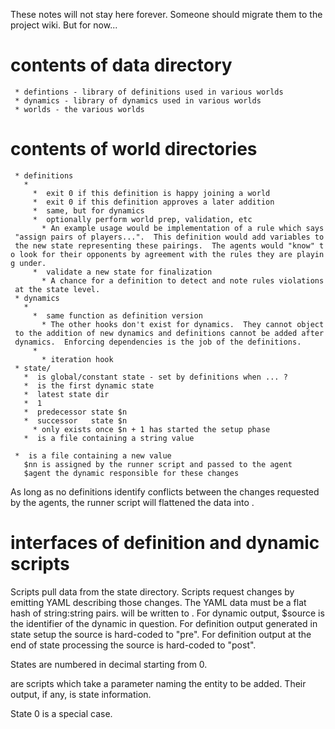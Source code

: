 
These notes will not stay here forever.  Someone should migrate them to the
project wiki.  But for now...

= contents of data directory =

  * defintions - library of definitions used in various worlds
  * dynamics - library of dynamics used in various worlds
  * worlds - the various worlds

= contents of world directories =

  * definitions
    * {{{$id-$name -> ../../definitions/$def}}}
      * {{{add-to-world    - }}} exit 0 if this definition is happy joining a world
      * {{{add-definition  - }}} exit 0 if this definition approves a later addition
      * {{{add-dynamic     - }}} same, but for dynamics
      * {{{start-iteration - }}} optionally perform world prep, validation, etc
        * An example usage would be implementation of a rule which says "assign pairs of players...".  This definition would add variables to the new state representing these pairings.  The agents would "know" to look for their opponents by agreement with the rules they are playing under.
      * {{{end-iteration   - }}} validate a new state for finalization
        * A chance for a definition to detect and note rules violations at the state level.
  * dynamics
    * {{{$id-$name -> ../dynamics/$dyn}}}
      * {{{add-to-world    - }}} same function as definition version
        * The other hooks don't exist for dynamics.  They cannot object to the addition of new dynamics and definitions cannot be added after dynamics.  Enforcing dependencies is the job of the definitions.
      * {{{query}}}
        * iteration hook
  * state/
    * {{{0/}}} is global/constant state - set by definitions when ... ?
    * {{{1/}}} is the first dynamic state
    * {{{current     ->}}} latest state dir
    * {{{start       ->}}} 1 
    * {{{$n/previous -> ../$[$n - 1]}}} predecessor state $n
    * {{{$n/next     -> ../$[$n + 1]}}} successor   state $n
      * only exists once $n + 1 has started the setup phase
    * {{{$n/$keyname}}} is a file containing a string value

  * {{{log/$next_state_num/$nn-$agent/$keyname}}} is a file containing a new value
    $nn is assigned by the runner script and passed to the agent
    $agent the dynamic responsible for these changes

As long as no definitions identify conflicts between the changes requested by the agents, the runner script will flattened the data into {{{states/$state_num/}}}.

= interfaces of definition and dynamic scripts =

Scripts pull data from the state directory.  Scripts request changes by emitting YAML describing those changes.  The YAML data must be a flat hash of string:string pairs.  {{{$value}}} will be written to {{{$state/$source/$key}}}.  For dynamic output, $source is the identifier of the dynamic in question.  For definition output generated in state setup the source is hard-coded to "pre".  For definition output at the end of state processing the source is hard-coded to "post".

States are numbered in decimal starting from 0.

{{{$definition/add-*}}} are scripts which take a parameter naming the entity to be added.  Their output, if any, is state information.

State 0 is a special case.
